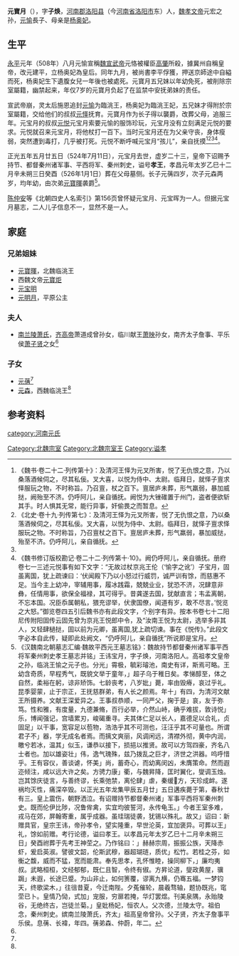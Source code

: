 '''元寶月'''（{{bd|502年||524年|7月11日|catIdx=Y}}），字'''子焕'''，[[河南郡|河南郡]][[洛阳县|洛阳县]]（今[[河南省|河南省]][[洛阳市|洛阳市]]东）人，[[魏孝文帝|魏孝文帝]]元宏之孙，[[元愉|元愉]]長子、母亲是[[杨奥妃|杨奥妃]]。

==生平==
[[永平_(北魏)|永平]]元年（508年）八月元愉宣稱[[魏宣武帝|魏宣武帝]]元恪被權臣[[高肇|高肇]]所殺，據冀州自稱皇帝，改元建平，立杨奥妃為皇后。同年九月，被尚書李平俘獲，押送京師途中自縊而死，杨奥妃生下遺腹女兒一年後也被處死。元寶月五兄妹以年幼免死，被削除宗室屬籍，幽禁起来，年仅7岁的元寶月负起了在监禁中安抚弟妹的责任。

宣武帝崩，灵太后施恩追封[[元愉|元愉]]为臨洮王，杨奥妃为臨洮王妃，五兄妹才得附於宗室屬籍，交给他们的叔叔[[元怿|元怿]]抚育。元寶月作为长子得以襲爵，改葬父母，追服三年。元宝月的叔叔[[元悦|元悦]]元宝月索要元愉的服饰珍玩，元宝月没有立刻满足元悦的要求。元悦就召来元宝月，将他杖打一百下。当时元宝月还在为父亲守丧，身体瘦弱，突然遭到毒打，几乎被打死。元悦不断呼喊元宝月“孩儿”，亲自抚摸<ref name=autogenerated2>《魏书·卷二十二·列传第十》：及清河王怿为元叉所害，悦了无仇恨之意，乃以桑落酒候伺之，尽其私佞。叉大喜，以悦为侍中、太尉。临拜日，就怿子亶求怿服玩之物，不时称旨。乃召亶，杖之百下。亶居庐未葬，形气羸弱，暴加威挞，阙殆至不济。仍呼阿儿，亲自循抚。阙悦为大锉碓置于州门，盗者便欲斩其手。时人惧其无常，能行异事，奸偷畏之而暂息。</ref><ref>《北史·卷十九·列传第七》：及清河王怿为元叉所害，悦了无仇恨之意，乃以桑落酒候伺之，尽其私佞。叉大喜，以悦为侍中、太尉。临拜日，就怿子亶求怿服玩之物。不时称旨，乃召亶杖之百下。亶居庐未葬，形气羸弱，暴加威挞，殆至不济。仍呼阿儿，亲自循抚。</ref><ref name=autogenerated1 /><ref>《魏书修订版校勘记·卷二十二·列传第十·10》。阙仍呼阿儿，亲自循抚。册府卷七一三述元悦事有如下文字：“无故过杖京兆王伦（‘愉字之讹’）子宝月，固虽离国，犹上疏谏曰：‘伏闻殿下乃以小怒过行威罚，诚严训有馀，而慈惠不足。当今主上幼冲，宰辅用事，履冰践霜，兢兢业业，犹恐不济，况肆意非彝，任情用事，欲保全福禄，其可得乎。昔龚遂去国，犹献直言；韦孟离朝，不忘本国。况臣忝属朝私，猥充谬举，伏隶国僚，闻道有岁，敢不尽言。’悦览之大怒。”御览卷四五引后魏书亦有此段文字，个别字有异。按本书卷七十二阳尼传附阳固传云固先曾为京兆王悦郎中令，及“汝南王悦为太尉，选举多非其人，又轻肆檛挞，固以前为元卿，虽离国,犹上疏切谏。事在《悦传》。”此段文字必本自此传，疑即此处阙文，“仍呼阿儿，亲自循抚”所说即是宝月。</ref>。

正光五年五月廿五日（524年7月11日），元宝月去世，虚岁二十三，皇帝下诏赐予持节、都督秦州诸军事、平西将军、秦州刺史，谥号'''孝王'''，孝昌元年太岁乙巳十二月辛未朔三日癸酉（526年1月1日）葬在父母墓侧。长子元蒨四岁，次子元森两岁，均年幼，由次弟[[元寶暉|元寶暉]]袭爵<ref name=autogenerated1>《汉魏南北朝墓志汇编·魏故平西元王墓志铭》：魏故持节都督秦州诸军事平西将军秦州刺史孝王墓志并铭」王讳宝月，字子焕，河南洛阳人。高祖孝文皇帝之孙，临洮王愉之元子也。分光」霄极，毓彩璿池，南史有详，斯焉可略。王幼含奇质，早程秀气，既貌文举于童年，」超子乌于稚日矣。孝悌醇至，体之自然，柔裕在躬，谅非矫饰。七龄丧考，八岁妣」薨，率由毁瘠，哀过乎礼。昆季婴蒙，止于宗正，王抚慈群弟，有人长之颜焉。年十」有四，为清河文献王所摄养。文献王深爱异之。王事叔恭顺，一同严父，掬于是」哀，友于弥笃。性和雅，有度量，九德兼脩，百行必举，介然山峙，确乎难拔，敦诗悦」乐，博闻强记，宫墙累刃，峻碣重寻。夫其体仁足以长人，嘉德足以合礼，贞固足」以干事，宽容足以苞物，浩浩乎其不可测也，汪汪乎其不可量也。所谓君子不」器，学无成名者焉。而摛文爽丽，风调闲远，清襟外彻，黄中内润，皦兮若冰，温其」似玉，谦恭以接下，损挹以推贤。故可以方驾四豪，齐名八士者也。加以雄姿壮」伟，逸气瑰殊，兹乃拨乱之巨才，济世之洪器。呜呼惜乎。王有容仪，善谈谑，怀美」尚，蓄奇心，而幼离闵凶，未膺策命。然而遐迩倾注，咸以远大许之矣。方骋力康」衢，与魏昇降，匡时翼化，燮调玉烛。岂其馀庆徒言，与善终谬，长乘弛禁，离伦肆」虐，秦缓𧇊方，天珍成衅。遂祸均灭性，痛深卒毁。以正光五年龙集甲辰五月廿」五日遘疾薨于第，春秋廿有三。皇上震伤，朝野洒泣。有诏赠持节都督秦州诸」军事平西将军秦州刺史。既而伦伊比陟，况鲁侔禽，实宜均彼誓河，永传龟玉。」今者王室多难，戎马在郊，屏翰寄重，属乎成器。虽珪瑞徒袭，犹锡以殊礼。故又」诏曰：新赠具官，皇宗王讳，帝孙孝令，望实隆重，早世沦英，宜加褒异。可葬以王」礼，馀如前赠。考行论德，谥曰孝王。以孝昌元年太岁乙巳十二月辛未朔三日」癸酉祔葬于先考王神茔之。乃作铭曰：」赫赫宗周，振振公族，天降赤虾，爰启英淑。譬彼文韶，伦斯武穆，器超瑚琏，质优」松竹。若桂之芬，如衡之馥，威而不猛，宽而能肃。奉先思孝，孔怀惟睦，操同柳下，」廉均夷叔。武略桓桓，文经郁郁，既仁且智，令终有俶。方昇论道，燮政黄屋，骥跼」未遐，长途已蹙。为山非止，如何箦覆，谬离九横，仍骞五福。一梦钧天，终歌梁木，」往徂昔夏，今迁南陛。夕菟催轮，晨羲骛轴，题协既兆，窀茔已卜。皇情乃恸，式加」宠服，穷扉若掩，华灯罢煜。刊美泉隅，永贻陵谷，无绝终古，岂徒兰菊。」皇妣杨妃，恒农人。父次德，兰陵太守。祖伯念，秦州刺史。嫔南兰陵萧氏，齐太」祖高皇帝曾孙。父子贤，齐太子詹事平乐侯。息蒨、长褘，年四。蒨弟森、仲蔚，年二。</ref>。

[[陈仲安|陈仲安]]等《北朝四史人名索引》第156页曾怀疑元宝月、元宝晖为一人。但据元宝月墓志，二人儿子信息不一，显然不是一人。

==家庭==
===兄弟姐妹===
*[[元寶暉|元寶暉]]，北魏临洮王
*西魏文帝[[元宝炬|元寶炬]]
*[[元宝明|元宝明]]
*[[元明月|元明月]]，平原公主

===夫人===
*[[兰陵萧氏|南兰陵萧氏]]，[[齐高帝|齐高帝]]萧道成曾孙女，临川献王[[萧映|萧映]]孙女，南齐太子詹事、平乐侯[[萧子贤|萧子贤]]之女<ref name=autogenerated1 />

===子女===
*[[元蒨|元蒨]]<ref name=autogenerated1 />
*[[元森|元森]]，西魏临洮王<ref name=autogenerated1 />

== 参考资料 ==
{{reflist}}

[[Category:北魏宗室|Category:北魏宗室]]
[[category:河南元氏|category:河南元氏]]
[[Category:北魏宗室王|Category:北魏宗室王]]
[[Category:谥孝|Category:谥孝]]